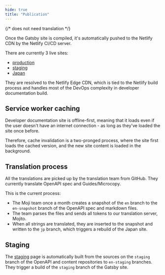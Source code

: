 ```yaml
---
hide: true
title: "Publication"
---
```

{/* does not need translation */}



Once the Gatsby site is compiled, it's automatically pushed to
the Netlify CDN by the Netlify CI/CD server.

There are currently 3 live sites:

- [production]
- [staging]
- [Japan]

They are resolved to the Netlify Edge CDN, which is tied to the
Netlify build process and handles most of the DevOps complexity
in developer documentation build.

## Service worker caching

Developer documentation site is offline-first, meaning
that it loads even if the user doesn't have an internet connection -
as long as they've loaded the site once before.

Therefore, cache invalidation is a two-pronged process, where the site first
loads the cached version, and the new site content is loaded in
the background.

## Translation process

All the translations are picked up by the translation team from GitHub.
They currently translate OpenAPI spec and Guides/Microcopy.

This is the current process:

- The Moji team once a month creates a snapshot of the `en` branch to the `en-snapshot` branch of the OpenAPI spec and markdown files.
- The team parses the files and sends all tokens to our translation server, Mojito.
- When all strings are translated, they are inserted to the snapshot and written to the `jp` branch, which triggers a rebuild of the Japan site.

## Staging

The [staging] page is automatically built from the sources on the `staging`
branch of the OpenAPI and content repositories to `en-staging` branches.
They trigger a build of the `staging` branch of the Gatsby site.

[production]: https://developer.box.com
[staging]: https://staging.developer.box.com
[Japan]: https://ja.developer.box.com
